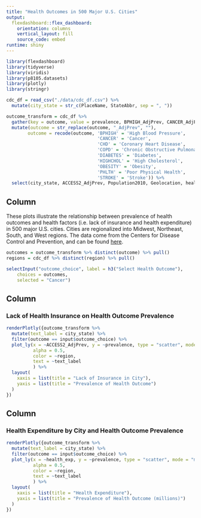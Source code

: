 ```yaml
---
title: "Health Outcomes in 500 Major U.S. Cities"
output: 
  flexdashboard::flex_dashboard:
    orientation: columns
    vertical_layout: fill
    source_code: embed
runtime: shiny
---
```


```r
library(flexdashboard)
library(tidyverse)
library(viridis)
library(p8105.datasets)
library(plotly)
library(stringr)
```

```r
cdc_df = read_csv("./data/cdc_df.csv") %>%
  mutate(city_state = str_c(PlaceName, StateAbbr, sep = ", "))

outcome_transform = cdc_df %>% 
  gather(key = outcome, value = prevalence, BPHIGH_AdjPrev, CANCER_AdjPrev, CHD_AdjPrev, COPD_AdjPrev,    DIABETES_AdjPrev, HIGHCHOL_AdjPrev, OBESITY_AdjPrev, PHLTH_AdjPrev, STROKE_AdjPrev) %>% 
  mutate(outcome = str_replace(outcome, "_AdjPrev", ""), 
        outcome = recode(outcome, 'BPHIGH' = 'High Blood Pressure',
                                  'CANCER' = 'Cancer',
                                  'CHD' = 'Coronary Heart Disease',
                                  'COPD' = 'Chronic Obstructive Pulmonary Disease',
                                  'DIABETES' = 'Diabetes',
                                  'HIGHCHOL' = 'High Cholesterol',
                                  'OBESITY' = 'Obesity',
                                  'PHLTH' = 'Poor Physical Health',
                                  'STROKE' = 'Stroke')) %>%
  select(city_state, ACCESS2_AdjPrev, Population2010, Geolocation, health_exp, region, division, outcome, prevalence) 
```


Column {.sidebar}
-----------------------------------------------------------------------
These plots illustrate the relationship between prevalence of health outcomes and health factors (i.e. lack of insurance and health expenditure) in 500 major U.S. cities. Cities are regionalized into Midwest, Northeast, South, and West regions. The data come from the Centers for Disease Control and Prevention, and can be found [here](https://chronicdata.cdc.gov/500-Cities/500-Cities-City-level-Data-GIS-Friendly-Format-201/k56w-7tny/).

```r

outcomes = outcome_transform %>% distinct(outcome) %>% pull()
regions = cdc_df %>% distinct(region) %>% pull()

selectInput("outcome_choice", label = h3("Select Health Outcome"),
    choices = outcomes, 
    selected = "Cancer")

```



Column {data-width=600}
-----------------------------------------------------------------------
### Lack of Health Insurance on Health Outcome Prevalence

```r
renderPlotly({outcome_transform %>%
  mutate(text_label = city_state) %>%
  filter(outcome == input$outcome_choice) %>%
  plot_ly(x = ~ACCESS2_AdjPrev, y = ~prevalence, type = "scatter", mode = "markers",
          alpha = 0.5,
          color = ~region,
          text = ~text_label
          ) %>%
  layout(
    xaxis = list(title = "Lack of Insurance in City"),
    yaxis = list(title = "Prevalence of Health Outcome")
  )
})
```


Column {data-width=400}
-----------------------------------------------------------------------

### Health Expenditure by City and Health Outcome Prevalence

```r
renderPlotly({outcome_transform %>%
  mutate(text_label = city_state) %>%
  filter(outcome == input$outcome_choice) %>%
  plot_ly(x = ~health_exp, y = ~prevalence, type = "scatter", mode = "markers",
          alpha = 0.5,
          color = ~region,
          text = ~text_label
          ) %>%
  layout(
    xaxis = list(title = "Health Expenditure"),
    yaxis = list(title = "Prevalence of Health Outcome (millions)")
  )
})
```

